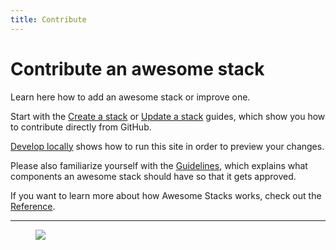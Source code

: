 ```yaml
---
title: Contribute
---
```


# Contribute an awesome stack

Learn here how to add an awesome stack or improve one.

Start with the [Create a stack](/docs/create-a-stack) or [Update a stack](/docs/update-a-stack/) guides, which show you how to contribute directly from GitHub.

[Develop locally](/docs/develop-locally) shows how to run this site in order to preview your changes.

Please also familiarize yourself with the [Guidelines](/docs/guidelines), which explains what components an awesome stack should have so that it gets approved.

If you want to learn more about how Awesome Stacks works, check out the [Reference](/docs/reference/).

<hr className="is-dotted-line" />

<figure style={{ textAlign: "center", width: "100%" }}>
<img src="/images/awesometown.gif" style={{ width: "300px" }} />
</figure>